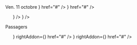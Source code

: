 

<Meta title="Pages/Search results/Ride details" />

<Canvas>
  <Story name="Carpool">
    <React.Fragment>
      <LayoutNormalizer useLegacyNormalization={false} />
      <BaseSection noHorizontalSpacing>
        <TheVoice>Ven. 11 octobre</TheVoice>
      </BaseSection>
      <BaseSection>
        <Itinerary
          fromAddon="Paris"
          toAddon="Marseille"
          places={[
            {
              mainLabel: 'Gare routière de Bercy',
              subLabel: 'Paris',
              isoDate: '2017-12-11T09:00',
              time: '09:00',
              href: '#',
            },
            {
              mainLabel: 'Gare de Marseille Saint Charles',
              subLabel: 'Marseille',
              isoDate: '2017-12-11T20:00',
              time: '20:00',
              href: '#',
            },
          ]}
          small={false}
        />
      </BaseSection>
      <BaseSection noHorizontalSpacing>
        <ItemData data="17,50 €" mainInfo="Prix total pour 1 passager" />
        <ContentDivider />
        <ItemChoice label="Vince" rightAddon={<Avatar />} href="#" />
        <ItemAction
          action="Contacter Vince"
          leftAddon={<BubbleIcon iconColor={color.blue} />}
          href="#"
        />
        <ContentDivider />
        <ul>
          <ItemInfo mainInfo="Fumer nest pas autporisé dans la voiture." icon={<SmokeIcon />} />
          <ItemInfo mainInfo="Pas d'animaux dans la voiture." icon={<PetIcon />} />
        </ul>
        <ContentDivider />
      </BaseSection>
      <BaseSection>
        <SubHeader>Passagers</SubHeader>
      </BaseSection>
      <BaseSection noHorizontalSpacing>
        <ul>
          <ItemChoice
            label="Jessica"
            labelInfo={<RideAxis from="Paris" to="Rennes" />}
            rightAddon={<Avatar />}
            href="#"
          />
          <ItemChoice
            label="Joe"
            labelInfo={<RideAxis from="Paris" to="Lyon" />}
            rightAddon={<Avatar />}
            href="#"
          />
        </ul>
        <ContentDivider />
        <ItemAction action="Signaler ce trajet" href="#" />
      </BaseSection>
    </React.Fragment>
  </Story>
</Canvas>
